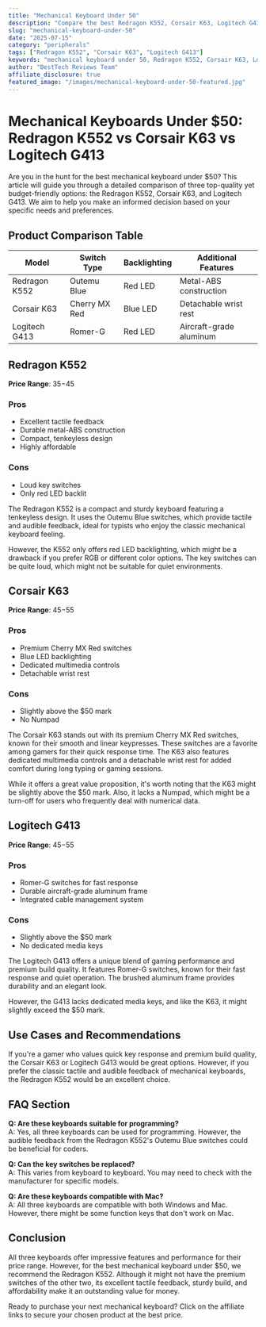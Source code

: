 ```yaml
---
title: "Mechanical Keyboard Under 50"
description: "Compare the best Redragon K552, Corsair K63, Logitech G413 and more. Find the perfect peripherals with our detailed reviews and recommendations."
slug: "mechanical-keyboard-under-50"
date: "2025-07-15"
category: "peripherals"
tags: ["Redragon K552", "Corsair K63", "Logitech G413"]
keywords: "mechanical keyboard under 50, Redragon K552, Corsair K63, Logitech G413"
author: "BestTech Reviews Team"
affiliate_disclosure: true
featured_image: "/images/mechanical-keyboard-under-50-featured.jpg"
---
```


# Mechanical Keyboards Under $50: Redragon K552 vs Corsair K63 vs Logitech G413

Are you in the hunt for the best mechanical keyboard under $50? This article will guide you through a detailed comparison of three top-quality yet budget-friendly options: the Redragon K552, Corsair K63, and Logitech G413. We aim to help you make an informed decision based on your specific needs and preferences.

## Product Comparison Table

| Model | Switch Type | Backlighting | Additional Features |
|-------|-------------|--------------|---------------------|
| Redragon K552 | Outemu Blue | Red LED | Metal-ABS construction |
| Corsair K63 | Cherry MX Red | Blue LED | Detachable wrist rest |
| Logitech G413 | Romer-G | Red LED | Aircraft-grade aluminum |

## Redragon K552

**Price Range**: $35-$45

### Pros
- Excellent tactile feedback
- Durable metal-ABS construction
- Compact, tenkeyless design
- Highly affordable

### Cons
- Loud key switches
- Only red LED backlit

The Redragon K552 is a compact and sturdy keyboard featuring a tenkeyless design. It uses the Outemu Blue switches, which provide tactile and audible feedback, ideal for typists who enjoy the classic mechanical keyboard feeling.

However, the K552 only offers red LED backlighting, which might be a drawback if you prefer RGB or different color options. The key switches can be quite loud, which might not be suitable for quiet environments.

## Corsair K63

**Price Range**: $45-$55

### Pros
- Premium Cherry MX Red switches
- Blue LED backlighting
- Dedicated multimedia controls
- Detachable wrist rest

### Cons
- Slightly above the $50 mark
- No Numpad

The Corsair K63 stands out with its premium Cherry MX Red switches, known for their smooth and linear keypresses. These switches are a favorite among gamers for their quick response time. The K63 also features dedicated multimedia controls and a detachable wrist rest for added comfort during long typing or gaming sessions.

While it offers a great value proposition, it's worth noting that the K63 might be slightly above the $50 mark. Also, it lacks a Numpad, which might be a turn-off for users who frequently deal with numerical data.

## Logitech G413

**Price Range**: $45-$55

### Pros
- Romer-G switches for fast response
- Durable aircraft-grade aluminum frame
- Integrated cable management system

### Cons
- Slightly above the $50 mark
- No dedicated media keys

The Logitech G413 offers a unique blend of gaming performance and premium build quality. It features Romer-G switches, known for their fast response and quiet operation. The brushed aluminum frame provides durability and an elegant look.

However, the G413 lacks dedicated media keys, and like the K63, it might slightly exceed the $50 mark.

## Use Cases and Recommendations

If you're a gamer who values quick key response and premium build quality, the Corsair K63 or Logitech G413 would be great options. However, if you prefer the classic tactile and audible feedback of mechanical keyboards, the Redragon K552 would be an excellent choice.

## FAQ Section

**Q: Are these keyboards suitable for programming?**  
A: Yes, all three keyboards can be used for programming. However, the audible feedback from the Redragon K552's Outemu Blue switches could be beneficial for coders.

**Q: Can the key switches be replaced?**  
A: This varies from keyboard to keyboard. You may need to check with the manufacturer for specific models.

**Q: Are these keyboards compatible with Mac?**  
A: All three keyboards are compatible with both Windows and Mac. However, there might be some function keys that don't work on Mac.

## Conclusion

All three keyboards offer impressive features and performance for their price range. However, for the best mechanical keyboard under $50, we recommend the Redragon K552. Although it might not have the premium switches of the other two, its excellent tactile feedback, sturdy build, and affordability make it an outstanding value for money.

Ready to purchase your next mechanical keyboard? Click on the affiliate links to secure your chosen product at the best price.